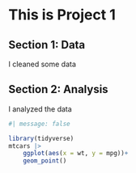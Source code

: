 # This is Project 1

## Section 1: Data

I cleaned some data

## Section 2: Analysis

I analyzed the data

```r
#| message: false

library(tidyverse)
mtcars |>
    ggplot(aes(x = wt, y = mpg))+
    geom_point()
```
